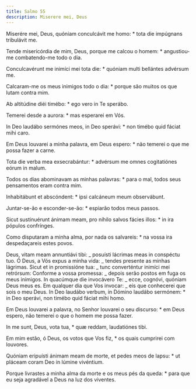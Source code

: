 ```yaml
---
title: Salmo 55
description: Miserere mei, Deus
---
```


<div class="side-by-side not-content">

Miserére mei, Deus, quóniam conculcávit me homo: \* tota die impúgnans tribulávit me.

Tende misericórdia de mim, Deus, porque me calcou o homem: \* angustiou-me combatendo-me todo o dia.

Conculcavérunt me inimíci mei tota die: \* quóniam multi bellántes advérsum me.

Calcaram-me os meus inimigos todo o dia: \* porque são muitos os que lutam contra mim.

Ab altitúdine diéi timébo: \* ego vero in Te sperábo.

Temerei desde a aurora: \* mas esperarei em Vós.

In Deo laudábo sermónes meos, in Deo sperávi: \* non timébo quid fáciat mihi caro.

Em Deus louvarei a minha palavra, em Deus espero: \* não temerei o que me possa fazer a carne.

Tota die verba mea exsecrabántur: \* advérsum me omnes cogitatiónes eórum in malum.

Todos os dias abominavam as minhas palavras: \* para o mal, todos seus pensamentos eram contra mim.

Inhabitábunt et abscóndent: \* ipsi calcáneum meum observábunt.

Juntar-se-ão e esconder-se-ão: \* espiarão todos meus passos.

Sicut sustinuérunt ánimam meam, pro níhilo salvos fácies illos: \* in ira pópulos confrínges.

Como disputaram a minha alma, por nada os salvareis: \* na vossa ira despedaçareis estes povos.

Deus, vitam meam annuntiávi tibi: _ posuísti lácrimas meas in conspéctu tuo. Ó Deus, a Vós expus a minha vida: _ tendes presente as minhas lágrimas. Sicut et in promissióne tua: _ tunc converténtur inimíci mei retrórsum: Conforme a vossa promessa: _ depois serão postos em fuga os meus inimigos. In quacúmque die invocávero Te: _ ecce, cognóvi, quóniam Deus meus es. Em qualquer dia que Vos invocar: _ eis que conhecerei que sois o meu Deus. In Deo laudábo verbum, in Dómino laudábo sermónem: \* in Deo sperávi, non timébo quid fáciat mihi homo.

Em Deus louvarei a palavra, no Senhor louvarei o seu discurso: \* em Deus espero, não temerei o que o homem me possa fazer.

In me sunt, Deus, vota tua, \* quæ reddam, laudatiónes tibi.

Em mim estão, ó Deus, os votos que Vos fiz, \* os quais cumprirei com louvores.

Quóniam eripuísti ánimam meam de morte, et pedes meos de lapsu: \* ut pláceam coram Deo in lúmine vivéntium.

Porque livrastes a minha alma da morte e os meus pés da queda: \* para que eu seja agradável a Deus na luz dos viventes.

</div>

